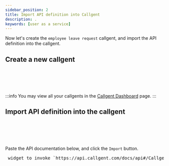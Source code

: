```yaml
---
sidebar_position: 2
title: Import API definition into Callgent
description: .
keywords: [user as a service]
---
```



Now let's create the `employee leave request` callgent, and import the API definition into the callgent.

## Create a new callgent

<pre> 
<App>
    <CreateCallgent />
</App>
</pre>

:::info
You may view all your callgents in the [Callgent Dashboard](https://app.callgent.com/dashboard) page.
:::

## Import API definition into the callgent

<pre> 
<App>
    <ImportApi />
</App>
</pre>

Paste the API documentation below, and click the `Import` button.

<pre>
 widget to invoke `https://api.callgent.com/docs/api#/CallgentFunctions/CallgentFunctionsController_importBatch`
</pre>
